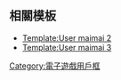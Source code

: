 {{Userbox
  |border-c = #0006ff
  |border-s = 2
  |id-c     = #ffffff
  |id-s     = 17
  |id-fc    = #46d9db
  |id-lh    = 0.9
  |info-c   = #00a2ff
  |info-s   = 10
  |info-fc  = #ffffff
  |id       = m<span style="font-size:large;">a<span style="color:#fa00fa;">i</span></span><br />m<span style="font-size:large;">a<span style="color:#fa00fa;">i</span></span>
  |info     = 這個用戶對[[maimai|{{font|能顯示圓環及星星的滾筒洗衣機|color=#c3fdff}}]]情有獨鍾，真令人費解。
}}
<includeonly>[[Category:喜歡玩maimai的維基人|{{PAGENAME}}]]</includeonly>
<noinclude>{{brClear}}
==相關模板==
* [[Template:User maimai 2]]
* [[Template:User maimai 3]]
{{DEFAULTSORT:maimai}}
[[Category:喜歡玩maimai的維基人| ]]
[[Category:電子遊戲用戶框]]
</noinclude>